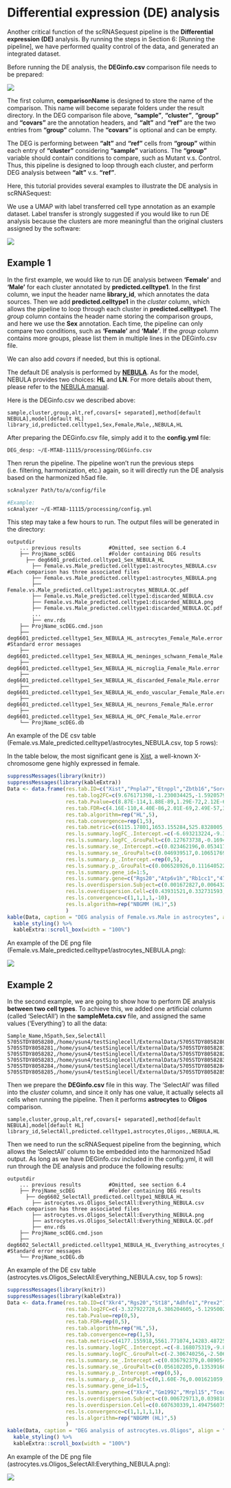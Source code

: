 # Differential expression (DE) analysis

Another critical function of the scRNASequest pipeline is the **Differential expression (DE)** analysis. By running the steps in Section 6: [Running the pipeline], we have performed quality control of the data, and generated an integrated dataset. 

Before running the DE analysis, the **DEGinfo.csv** comparison file needs to be prepared:

[![](https://interactivereport.github.io/scRNAsequest/tutorial/images/DEG_empty.png)](https://interactivereport.github.io/scRNAsequest/tutorial/images/DEG_empty.png)

The first column, **comparisonName** is designed to store the name of the comparison. This name will become separate folders under the result directory. In the DEG comparison file above, **“sample”**, **“cluster”**, **“group”** and **“covars”** are the annotation headers, and **“alt”** and **“ref”** are the two entries from **“group”** column. The **“covars”** is optional and can be empty.

The DEG is performing between **“alt”** and **“ref”** cells from **“group”** within each entry of **“cluster”** considering **“sample”** variations. The **“group”** variable should contain conditions to compare, such as Mutant v.s. Control. Thus, this pipeline is designed to loop through each cluster, and perform DEG analysis between **“alt”** v.s. **“ref”**.

Here, this tutorial provides several examples to illustrate the DE analysis in scRNASequest:

We use a UMAP with label transferred cell type annotation as an example dataset. Label transfer is strongly suggested if you would like to run DE analysis because the clusters are more meaningful than the original clusters assigned by the software:

[![](https://interactivereport.github.io/scRNAsequest/tutorial/images/UMAP.png)](https://interactivereport.github.io/scRNAsequest/tutorial/images/UMAP.png)

## Example 1

In the first example, we would like to run DE analysis between **'Female'** and **'Male'** for each cluster annotated by **predicted.celltype1**. In the first column, we input the header name **library_id**, which annotates the data sources. Then we add **predicted.celltype1** in the *cluster* column, which allows the pipeline to loop through each cluster in **predicted.celltype1**. The *group* column contains the header name storing the comparison groups, and here we use the **Sex** annotation. Each time, the pipeline can only compare two conditions, such as **'Female'** and **'Male'**. If the *group* column contains more groups, please list them in multiple lines in the DEGinfo.csv file.

We can also add *covars* if needed, but this is optional.

The default DE analysis is performed by [**NEBULA**](https://www.nature.com/articles/s42003-021-02146-6){target="_blank"}. As for the model, NEBULA provides two choices: **HL** and **LN**. For more details about them, please refer to the [NEBULA manual](https://cran.r-project.org/web/packages/nebula/vignettes/nebula_example.html#difference-between-nebula-ln-and-nebula-hl){target="_blank"}.

Here is the DEGinfo.csv we described above:

```
sample,cluster,group,alt,ref,covars[+ separated],method[default NEBULA],model[default HL]
library_id,predicted.celltype1,Sex,Female,Male,,NEBULA,HL
```

After preparing the DEGinfo.csv file, simply add it to the **config.yml** file:

```
DEG_desp: ~/E-MTAB-11115/processing/DEGinfo.csv
```

Then rerun the pipeline. The pipeline won't run the previous steps (i.e. filtering, harmonization, etc.) again, so it will directly run the DE analysis based on the harmonized h5ad file.

```bash
scAnalyzer Path/to/a/config/file

#Example:
scAnalyzer ~/E-MTAB-11115/processing/config.yml
```

This step may take a few hours to run. The output files will be generated in the directory:

```
outputdir
    ... previous results         #Omitted, see section 6.4
    ├── ProjName_scDEG           #Folder containing DEG results
      ├── deg6601_predicted.celltype1_Sex_NEBULA_HL
        ├── Female.vs.Male_predicted.celltype1:astrocytes_NEBULA.csv    #Each comparison has three associated files
        ├── Female.vs.Male_predicted.celltype1:astrocytes_NEBULA.png
        ├── Female.vs.Male_predicted.celltype1:astrocytes_NEBULA.QC.pdf
        ├── Female.vs.Male_predicted.celltype1:discarded_NEBULA.csv
        ├── Female.vs.Male_predicted.celltype1:discarded_NEBULA.png
        ├── Female.vs.Male_predicted.celltype1:discarded_NEBULA.QC.pdf
        ...
        ├── env.rds
    ├── ProjName_scDEG.cmd.json
    ├── deg6601_predicted.celltype1_Sex_NEBULA_HL_astrocytes_Female_Male.error  #Standard error messages
    ├── deg6601_predicted.celltype1_Sex_NEBULA_HL_meninges_schwann_Female_Male.error
    ├── deg6601_predicted.celltype1_Sex_NEBULA_HL_microglia_Female_Male.error
    ├── deg6601_predicted.celltype1_Sex_NEBULA_HL_discarded_Female_Male.error
    ├── deg6601_predicted.celltype1_Sex_NEBULA_HL_endo_vascular_Female_Male.error
    ├── deg6601_predicted.celltype1_Sex_NEBULA_HL_neurons_Female_Male.error
    ├── deg6601_predicted.celltype1_Sex_NEBULA_HL_OPC_Female_Male.error
    └── ProjName_scDEG.db
```

An example of the DE csv table (Female.vs.Male_predicted.celltype1/astrocytes_NEBULA.csv, top 5 rows):

In the table below, the most significant gene is [Xist](https://www.ncbi.nlm.nih.gov/gene/213742){target="_blank"}, a well-known X-chromosome gene highly expressed in female.

```r
suppressMessages(library(knitr))
suppressMessages(library(kableExtra))
Data <- data.frame(res.tab.ID=c("Xist","Pnpla7","Etnppl","Zbtb16","Sorcs2"),
                   res.tab.log2FC=c(9.676171398,-1.230034425,-1.592057996,-1.448309033,1.137956234),
                   res.tab.Pvalue=c(8.87E-114,1.88E-89,1.29E-72,2.12E-60,3.29E-51),
                   res.tab.FDR=c(4.16E-110,4.40E-86,2.01E-69,2.49E-57,3.08E-48),
                   res.tab.algorithm=rep("HL",5),
                   res.tab.convergence=rep(1,5),
                   res.tab.metric=c(6115.17801,1653.155284,525.8328005,1260.951787,1398.088133),
                   res.ls.summary.logFC_.Intercept.=c(-6.693213224,-9.32119215,-8.511808196,-9.896064065,-8.573612795),
                   res.ls.summary.logFC_.GrouPalt=c(0.127673738,-0.169455002,0.091793885,-0.091801372,-0.225284796),
                   res.ls.summary.se_.Intercept.=c(0.023462196,0.053417992,0.028283189,0.058472814,0.030386881),
                   res.ls.summary.se_.GrouPalt=c(0.046939517,0.106517692,0.05650592,0.116554902,0.060462474),
                   res.ls.summary.p_.Intercept.=rep(0,5),
                   res.ls.summary.p_.GrouPalt=c(0.006528926,0.111640522,0.10426907,0.430917004,0.000194522),
                   res.ls.summary.gene_id=1:5,
                   res.ls.summary.gene=c("Rgs20","Atp6v1h","Rb1cc1","4732440D04Rik","Pcmtd1"),
                   res.ls.overdispersion.Subject=c(0.001672827,0.006432008,1.00E-04,0.001474488,1.00E-04),
                   res.ls.overdispersion.Cell=c(0.43931521,0.332731593,0.172511335,0.728850422,0.350258671),
                   res.ls.convergence=c(1,1,1,1,-10),
                   res.ls.algorithm=rep("NBGMM (HL)",5)
                   )
kable(Data, caption = "DEG analysis of Female.vs.Male in astrocytes", align = "c", booktabs = TRUE) %>%
  kable_styling() %>%
  kableExtra::scroll_box(width = "100%")
```

An example of the DE png file (Female.vs.Male_predicted.celltype1/astrocytes_NEBULA.png):

[![](https://interactivereport.github.io/scRNAsequest/tutorial/images/DEG_Female_vs_Male_Astrocytes.png)](https://interactivereport.github.io/scRNAsequest/tutorial/images/DEG_Female_vs_Male_Astrocytes.png)

## Example 2

In the second example, we are going to show how to perform DE analysis **between two cell types**. To achieve this, we added one artificial column (called 'SelectAll') in the **sampleMeta.csv** file, and assigned the same values ('Everything') to all the data:

```
Sample_Name,h5path,Sex,SelectAll
5705STDY8058280,/home/ysun4/testSinglecell/ExternalData/5705STDY8058280_filtered_feature_bc_matrix.h5,Female,Everything
5705STDY8058281,/home/ysun4/testSinglecell/ExternalData/5705STDY8058281_filtered_feature_bc_matrix.h5,Female,Everything
5705STDY8058282,/home/ysun4/testSinglecell/ExternalData/5705STDY8058282_filtered_feature_bc_matrix.h5,Female,Everything
5705STDY8058283,/home/ysun4/testSinglecell/ExternalData/5705STDY8058283_filtered_feature_bc_matrix.h5,Male,Everything
5705STDY8058284,/home/ysun4/testSinglecell/ExternalData/5705STDY8058284_filtered_feature_bc_matrix.h5,Male,Everything
5705STDY8058285,/home/ysun4/testSinglecell/ExternalData/5705STDY8058285_filtered_feature_bc_matrix.h5,Male,Everything
```

Then we prepare the **DEGinfo.csv** file in this way. The 'SelectAll' was filled into the *cluster* column, and since it only has one value, it actually selects all cells when running the pipeline. Then it performs **astrocytes** to **Oligos** comparison.

```
sample,cluster,group,alt,ref,covars[+ separated],method[default NEBULA],model[default HL]
library_id,SelectAll,predicted.celltype1,astrocytes,Oligos,,NEBULA,HL
```

Then we need to run the scRNASequest pipeline from the beginning, which allows the 'SelectAll' column to be embedded into the harmonized h5ad output. As long as we have DEGinfo.csv included in the config.yml, it will run through the DE analysis and produce the following results:

```
outputdir
    ... previous results         #Omitted, see section 6.4
    ├── ProjName_scDEG           #Folder containing DEG results
      ├── deg6602_SelectAll_predicted.celltype1_NEBULA_HL
        ├── astrocytes.vs.Oligos_SelectAll:Everything_NEBULA.csv    #Each comparison has three associated files
        ├── astrocytes.vs.Oligos_SelectAll:Everything_NEBULA.png
        ├── astrocytes.vs.Oligos_SelectAll:Everything_NEBULA.QC.pdf
        ├── env.rds
    ├── ProjName_scDEG.cmd.json
    ├── deg6602_SelectAll_predicted.celltype1_NEBULA_HL_Everything_astrocytes_Oligos.error  #Standard error messages
    └── ProjName_scDEG.db
```

An example of the DE csv table (astrocytes.vs.Oligos_SelectAll:Everything_NEBULA.csv, top 5 rows):

```r
suppressMessages(library(knitr))
suppressMessages(library(kableExtra))
Data <- data.frame(res.tab.ID=c("Xkr4","Rgs20","St18","Adhfe1","Prex2"),
                   res.tab.log2FC=c(-3.327922728,6.386204605,-5.129500223,4.842191486,8.368190343),
                   res.tab.Pvalue=rep(0,5),
                   res.tab.FDR=rep(0,5),
                   res.tab.algorithm=rep("HL",5),
                   res.tab.convergence=rep(1,5),
                   res.tab.metric=c(4177.155918,5561.771074,14283.48725,12162.13605,8249.837425),
                   res.ls.summary.logFC_.Intercept.=c(-8.168075319,-9.825702638,-10.32269605,-10.16999644,-10.29222068),
                   res.ls.summary.logFC_.GrouPalt=c(-2.306740256,-2.50660294,0.217648395,0.111911715,4.426579716),
                   res.ls.summary.se_.Intercept.=c(0.036792379,0.089054801,0.031092244,0.029267929,0.051346211),
                   res.ls.summary.se_.GrouPalt=c(0.056102205,0.135391605,0.0690489,0.066976238,0.056385976),
                   res.ls.summary.p_.Intercept.=rep(0,5),
                   res.ls.summary.p_.GrouPalt=c(0,1.60E-76,0.001621059,0.09473813,0),
                   res.ls.summary.gene_id=1:5,
                   res.ls.summary.gene=c("Xkr4","Gm1992","Mrpl15","Tcea1","Rgs20"),
                   res.ls.overdispersion.Subject=c(0.006729713,0.039810264,1.00E-04,1.00E-04,0.004776775),
                   res.ls.overdispersion.Cell=c(0.607630339,1.494756075,0.418872119,0.721244774,0.456359428),
                   res.ls.convergence=c(1,1,1,1,1),
                   res.ls.algorithm=rep("NBGMM (HL)",5)
                   )
kable(Data, caption = "DEG analysis of astrocytes.vs.Oligos", align = "c", booktabs = TRUE) %>%
  kable_styling() %>%
  kableExtra::scroll_box(width = "100%")
```

An example of the DE png file (astrocytes.vs.Oligos_SelectAll:Everything_NEBULA.png):

[![](https://interactivereport.github.io/scRNAsequest/tutorial/images/DEG_Astrocytes_Oligos.png)](https://interactivereport.github.io/scRNAsequest/tutorial/images/DEG_Astrocytes_Oligos.png)
